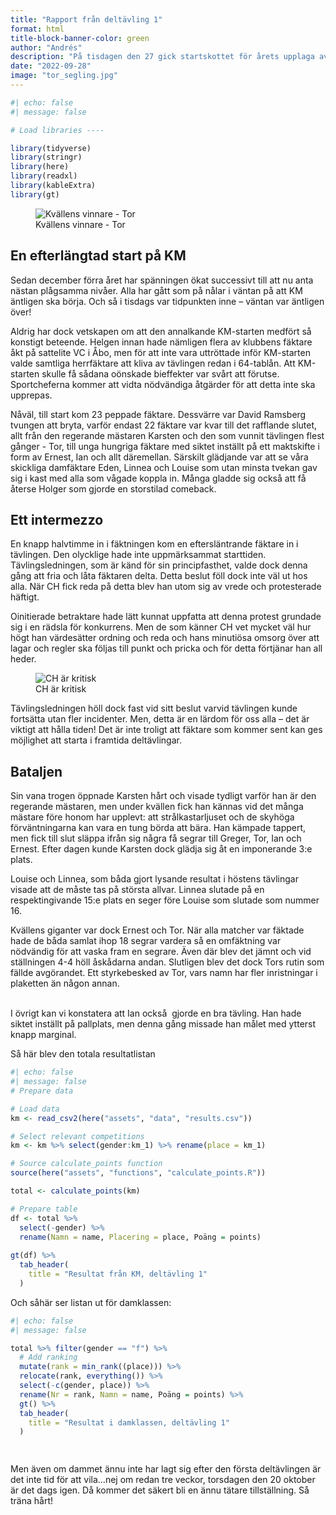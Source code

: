 ```yaml
---
title: "Rapport från deltävling 1"
format: html
title-block-banner-color: green
author: "Andrés"
description: "På tisdagen den 27 gick startskottet för årets upplaga av KM! 22 fäktare gick helhjärtat in för uppgiften och segrade gjorde..."
date: "2022-09-28"
image: "tor_segling.jpg"
---
```


```r
#| echo: false
#| message: false

# Load libraries ----

library(tidyverse)
library(stringr)
library(here)
library(readxl)
library(kableExtra)
library(gt)
```

::: column-page
![Kvällens vinnare - Tor](tor_segrare.jpg)
:::

## En efterlängtad start på KM

Sedan december förra året har spänningen ökat successivt till att nu anta nästan plågsamma nivåer. Alla har gått som på nålar i väntan på att KM äntligen ska börja. Och så i tisdags var tidpunkten inne -- väntan var äntligen över!

Aldrig har dock vetskapen om att den annalkande KM-starten medfört så konstigt beteende. Helgen innan hade nämligen flera av klubbens fäktare åkt på sattelite VC i Åbo, men för att inte vara uttröttade inför KM-starten valde samtliga herrfäktare att kliva av tävlingen redan i 64-tablån. Att KM-starten skulle få sådana oönskade bieffekter var svårt att förutse. Sportcheferna kommer att vidta nödvändiga åtgärder för att detta inte ska upprepas.

Nåväl, till start kom 23 peppade fäktare. Dessvärre var David Ramsberg tvungen att bryta, varför endast 22 fäktare var kvar till det rafflande slutet, allt från den regerande mästaren Karsten och den som vunnit tävlingen flest gånger - Tor, till unga hungriga fäktare med siktet inställt på ett maktskifte i form av Ernest, Ian och allt däremellan. Särskilt glädjande var att se våra skickliga damfäktare Eden, Linnea och Louise som utan minsta tvekan gav sig i kast med alla som vågade koppla in. Många gladde sig också att få återse Holger som gjorde en storstilad comeback.

## Ett intermezzo

En knapp halvtimme in i fäktningen kom en eftersläntrande fäktare in i tävlingen. Den olycklige hade inte uppmärksammat starttiden. Tävlingsledningen, som är känd för sin principfasthet, valde dock denna gång att fria och låta fäktaren delta. Detta beslut föll dock inte väl ut hos alla. När CH fick reda på detta blev han utom sig av vrede och protesterade häftigt. 

Oinitierade betraktare hade lätt kunnat uppfatta att denna protest grundade sig i en rädsla för konkurrens. Men de som känner CH vet mycket väl hur högt han värdesätter ordning och reda och hans minutiösa omsorg över att lagar och regler ska följas till punkt och pricka och för detta förtjänar han all heder.

![CH är kritisk](ch_saf_2022-2.jpg)

Tävlingsledningen höll dock fast vid sitt beslut varvid tävlingen kunde fortsätta utan fler incidenter. Men, detta är en lärdom för oss alla -- det är viktigt att hålla tiden! Det är inte troligt att fäktare som kommer sent kan ges möjlighet att starta i framtida deltävlingar.

## Bataljen

Sin vana trogen öppnade Karsten hårt och visade tydligt varför han är den regerande mästaren, men under kvällen fick han kännas vid det många mästare före honom har upplevt: att strålkastarljuset och de skyhöga förväntningarna kan vara en tung börda att bära. Han kämpade tappert, men fick till slut släppa ifrån sig några få segrar till Greger, Tor, Ian och Ernest. Efter dagen kunde Karsten dock glädja sig åt en imponerande 3:e plats.

Louise och Linnea, som båda gjort lysande resultat i höstens tävlingar visade att de måste tas på största allvar. Linnea slutade på en respektingivande 15:e plats en seger före Louise som slutade som nummer 16.

Kvällens giganter var dock Ernest och Tor. När alla matcher var fäktade hade de båda samlat ihop 18 segrar vardera så en omfäktning var nödvändig för att vaska fram en segrare. Även där blev det jämnt och vid ställningen 4-4 höll åskådarna andan. Slutligen blev det dock Tors rutin som fällde avgörandet. Ett styrkebesked av Tor, vars namn har fler inristningar i plaketten än någon annan.

\
I övrigt kan vi konstatera att Ian också  gjorde en bra tävling. Han hade siktet inställt på pallplats, men denna gång missade han målet med ytterst knapp marginal.

Så här blev den totala resultatlistan

```r
#| echo: false
#| message: false
# Prepare data

# Load data
km <- read_csv2(here("assets", "data", "results.csv"))

# Select relevant competitions
km <- km %>% select(gender:km_1) %>% rename(place = km_1)

# Source calculate_points function
source(here("assets", "functions", "calculate_points.R"))

total <- calculate_points(km)

# Prepare table
df <- total %>% 
  select(-gender) %>% 
  rename(Namn = name, Placering = place, Poäng = points)
  
gt(df) %>% 
  tab_header(
    title = "Resultat från KM, deltävling 1"
  )

```

Och såhär ser listan ut för damklassen:

```r
#| echo: false
#| message: false

total %>% filter(gender == "f") %>% 
  # Add ranking
  mutate(rank = min_rank((place))) %>% 
  relocate(rank, everything()) %>% 
  select(-c(gender, place)) %>% 
  rename(Nr = rank, Namn = name, Poäng = points) %>% 
  gt() %>% 
  tab_header(
    title = "Resultat i damklassen, deltävling 1"
  )

  

```

Men även om dammet ännu inte har lagt sig efter den första deltävlingen är det inte tid för att vila...nej om redan tre veckor, torsdagen den 20 oktober är det dags igen. Då kommer det säkert bli en ännu tätare tillställning. Så träna hårt!
